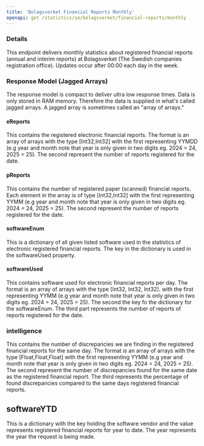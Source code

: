 ```yaml
---
title: 'Bolagsverket Financial Reports Monthly'
openapi: get /statistics/se/bolagsverket/financial-reports/monthly
---
```


### Details

This endpoint delivers monthly statistics about registered financial reports (annual and interim reports)
at Bolagsverket (The Swedish companies registration office). Updates occur after 00:00 each day in the
week.

### Response Model (Jagged Arrays)

The response model is compact to deliver ultra low response times. Data is only stored in RAM memory. Therefore
the data is supplied in what's called jagged arrays. A jagged array is sometimes called an "array of arrays."

#### eReports

This contains the registered electronic financial reports. The format is an array of arrays with the type [Int32,Int32]
with the first representing YYMDD (e.g year and month note that year is only given in two digits eg. 2024 = 24, 2025 = 25). The second
represent the number of reports registered for the date.

#### pReports

This contains the number of registered paper (scanned) financial reports. Each element in the array is of type [Int32,Int32]
with the first representing YYMM (e.g year and month note that year is only given in two digits eg. 2024 = 24, 2025 = 25). The second
represent the number of reports registered for the date.

#### softwareEnum

This is a dictionary of all given listed software used in the statistics of electronic registered financial reports. The
key in the dictionary is used in the softwareUsed property.

#### softwareUsed

This contains software used for electronic financial reports per day. The format is an array of arrays with the type
[Int32, Int32, Int32]. with the first representing YYMM (e.g year and month note that year is only given in two digits eg. 2024 = 24, 2025 = 25).
The second the key fo the dictionary for the softwareEnum. The third part represents the number of reports of reports
registered for the date.

### intelligence

This contains the number of discrepancies we are finding in the registered financial reports for the same day.
The format is an array of arrays with the type [Float,Float,Float] with the first representing YYMM
(e.g year and month note that year is only given in two digits eg. 2024 = 24, 2025 = 25). The second represent the number of discrepancies
found for the same date as the registered financial report. The third represents the percentage of found
discrepancies compared to the same days registered financial reports.

## softwareYTD

This is a dictionary with the key holding the software vendor and the value represents registered financial reports for year to date. The year
represents the year the request is being made.
